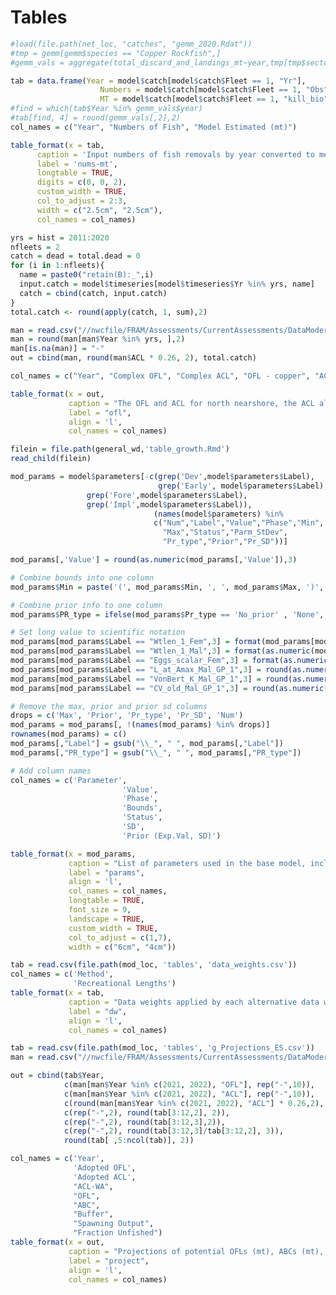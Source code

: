 \clearpage
# Tables

<!-- ======================================================= -->
<!-- ***************    Catches      *********************** --> 
<!-- ======================================================= -->

\input{C:/Assessments/2021/copper_rockfish_2021/write_up/wa/tex_tables/Catches_All_Years.tex}

\newpage


```r
#load(file.path(net_loc, "catches", "gemm_2020.Rdat"))
#tmp = gemm[gemm$species == "Copper Rockfish",]
#gemm_vals = aggregate(total_discard_and_landings_mt~year,tmp[tmp$sector == "Washington Recreational",], sum)

tab = data.frame(Year = model$catch[model$catch$Fleet == 1, "Yr"],
                    Numbers = model$catch[model$catch$Fleet == 1, "Obs"] * 1000,
                    MT = model$catch[model$catch$Fleet == 1, "kill_bio"])
#find = which(tab$Year %in% gemm_vals$year)
#tab[find, 4] = round(gemm_vals[,2],2)
col_names = c("Year", "Numbers of Fish", "Model Estimated (mt)")

table_format(x = tab,
      caption = 'Input numbers of fish removals by year converted to metric tons (mt) within the model.',
      label = 'nums-mt',
      longtable = TRUE,
      digits = c(0, 0, 2),
      custom_width = TRUE,
      col_to_adjust = 2:3, 
      width = c("2.5cm", "2.5cm"),
      col_names = col_names)
```
\newpage


```r
yrs = hist = 2011:2020
nfleets = 2
catch = dead = total.dead = 0
for (i in 1:nfleets){
  name = paste0("retain(B):_",i)
  input.catch = model$timeseries[model$timeseries$Yr %in% yrs, name]
  catch = cbind(catch, input.catch)
}
total.catch <- round(apply(catch, 1, sum),2)

man = read.csv("//nwcfile/FRAM/Assessments/CurrentAssessments/DataModerate_2021/copper_rockfish/management/copper_north.csv")
man = round(man[man$Year %in% yrs, ],2)
man[is.na(man)] = "-"
out = cbind(man, round(man$ACL * 0.26, 2), total.catch)

col_names = c("Year", "Complex OFL", "Complex ACL", "OFL - copper", "ACL - copper", "WA ACL", "WA Removals")

table_format(x = out,
             caption = "The OFL and ACL for north nearshore, the ACL allocated to Washington, and the total removals.",
             label = "ofl",
             align = 'l',
             col_names = col_names)


```

\newpage

<!-- ======================================================= -->
<!-- ***************       Data      *********************** --> 
<!-- ======================================================= -->


\input{C:/Assessments/2021/copper_rockfish_2021/write_up/wa/tex_tables/wa_samples.tex}

\newpage



<!-- ======================================================= -->
<!-- ***************    Biology      *********************** --> 
<!-- ======================================================= -->

\input{C:/Assessments/2021/copper_rockfish_2021/write_up/wa/tex_tables/len_at_age_data.tex}

\newpage

```r

filein = file.path(general_wd,'table_growth.Rmd')
read_child(filein)

```

\newpage

<!-- ======================================================= -->
<!-- ***********   Model Parameters     ******************** --> 
<!-- ======================================================= -->


```r

mod_params = model$parameters[-c(grep('Dev',model$parameters$Label),
                                 grep('Early', model$parameters$Label),
                 grep('Fore',model$parameters$Label), 
                 grep('Impl',model$parameters$Label)),
                                (names(model$parameters) %in%
                                c("Num","Label","Value","Phase","Min",
                                  "Max","Status","Parm_StDev",
                                  "Pr_type","Prior","Pr_SD"))] 

mod_params[,'Value'] = round(as.numeric(mod_params[,'Value']),3)                                 

# Combine bounds into one column
mod_params$Min = paste('(', mod_params$Min, ', ', mod_params$Max, ')', sep='')

# Combine prior info to one column
mod_params$PR_type = ifelse(mod_params$Pr_type == 'No_prior' , 'None', paste(mod_params$Pr_type,' (', mod_params$Prior,  ', ', mod_params$Pr_SD, ')', sep = ''))

# Set long value to scientific notation
mod_params[mod_params$Label == "Wtlen_1_Fem",3] = format(mod_params[mod_params$Label == "Wtlen_1_Fem",3], scientific = TRUE)
mod_params[mod_params$Label == "Wtlen_1_Mal",3] = format(as.numeric(mod_params[mod_params$Label == "Wtlen_1_Mal",3]), scientific = TRUE)
mod_params[mod_params$Label == "Eggs_scalar_Fem",3] = format(as.numeric(mod_params[mod_params$Label == "Eggs_scalar_Fem",3]), scientific = TRUE)
mod_params[mod_params$Label == "L_at_Amax_Mal_GP_1",3] = round(as.numeric(mod_params[mod_params$Label == "L_at_Amax_Mal_GP_1",3]), 4)
mod_params[mod_params$Label == "VonBert_K_Mal_GP_1",3] = round(as.numeric(mod_params[mod_params$Label == "VonBert_K_Mal_GP_1",3]), 3)
mod_params[mod_params$Label == "CV_old_Mal_GP_1",3] = round(as.numeric(mod_params[mod_params$Label == "CV_old_Mal_GP_1",3]), 3)

# Remove the max, prior and prior sd columns
drops = c('Max', 'Prior', 'Pr_type', 'Pr_SD', 'Num')
mod_params = mod_params[, !(names(mod_params) %in% drops)]
rownames(mod_params) = c()
mod_params[,"Label"] = gsub("\\_", " ", mod_params[,"Label"])
mod_params[,"PR_type"] = gsub("\\_", " ", mod_params[,"PR_type"])

# Add column names
col_names = c('Parameter',
                         'Value',
                         'Phase',
                         'Bounds',
                         'Status',
                         'SD',
                         'Prior (Exp.Val, SD)')

table_format(x = mod_params,
             caption = "List of parameters used in the base model, including estimated values and standard deviations (SD), bounds (minimum and maximum), estimation phase (negative values not estimated), status (indicates if parameters are near bounds), and prior type information (mean and SD).",
             label = "params",
             align = 'l',
             col_names = col_names,
             longtable = TRUE,
             font_size = 9,
             landscape = TRUE,
             custom_width = TRUE,
             col_to_adjust = c(1,7), 
             width = c("6cm", "4cm"))                         

```

\newpage

<!-- ======================================================= -->
<!-- ***********       Likelihood       ******************** --> 
<!-- ======================================================= -->

\include{tex_tables/likelihoods.tex}



<!-- ======================================================= -->
<!-- ***********       Time Series      ******************** --> 
<!-- ======================================================= -->

\input{C:/Assessments/2021/copper_rockfish_2021/write_up/wa/tex_tables/TimeSeries.tex}

\newpage

<!-- ======================================================= -->
<!-- ****************     Sensitivities      *************** --> 
<!-- ======================================================= -->

```r
tab = read.csv(file.path(mod_loc, 'tables', 'data_weights.csv'))
col_names = c('Method',
              'Recreational Lengths')
table_format(x = tab,
             caption = "Data weights applied by each alternative data weighting methods.",
             label = "dw",
             align = 'l',
             col_names = col_names)
```

\newpage

\input{C:/Assessments/2021/copper_rockfish_2021/write_up/wa/tex_tables/sensitivities.tex}

\newpage



<!-- ======================================================= -->
<!-- ****************         SSS            *************** --> 
<!-- ======================================================= -->

\input{C:/Assessments/2021/copper_rockfish_2021/write_up/wa/tex_tables/sss_67.tex}

\input{C:/Assessments/2021/copper_rockfish_2021/write_up/wa/tex_tables/sss_44.tex}

\newpage

<!-- ======================================================= -->
<!-- ********  Reference Points & Management *************** --> 
<!-- ======================================================= -->

\input{C:/Assessments/2021/copper_rockfish_2021/write_up/wa/tex_tables/e_ReferencePoints_ES.tex}

\newpage



```r
tab = read.csv(file.path(mod_loc, 'tables', 'g_Projections_ES.csv'))
man = read.csv("//nwcfile/FRAM/Assessments/CurrentAssessments/DataModerate_2021/copper_rockfish/management/copper_north.csv")

out = cbind(tab$Year,
            c(man[man$Year %in% c(2021, 2022), "OFL"], rep("-",10)),
            c(man[man$Year %in% c(2021, 2022), "ACL"], rep("-",10)),
            c(round(man[man$Year %in% c(2021, 2022), "ACL"] * 0.26,2), rep("-", 10)),
            c(rep("-",2), round(tab[3:12,2], 2)),
            c(rep("-",2), round(tab[3:12,3],2)),
            c(rep("-",2), round(tab[3:12,3]/tab[3:12,2], 3)),
            round(tab[ ,5:ncol(tab)], 2))

col_names = c('Year',
              'Adopted OFL',
              'Adopted ACL',
              "ACL-WA",
              "OFL", 
              "ABC", 
              "Buffer",
              "Spawning Output",
              "Fraction Unfished")
table_format(x = out,
             caption = "Projections of potential OFLs (mt), ABCs (mt), estimated spawning output, and fraction unfished. The OFL, ACL, and Washington (WA) ACL for 2021 and 2022 reflect adopted management limits.",
             label = "project",
             align = 'l',
             col_names = col_names)
```

\newpage


